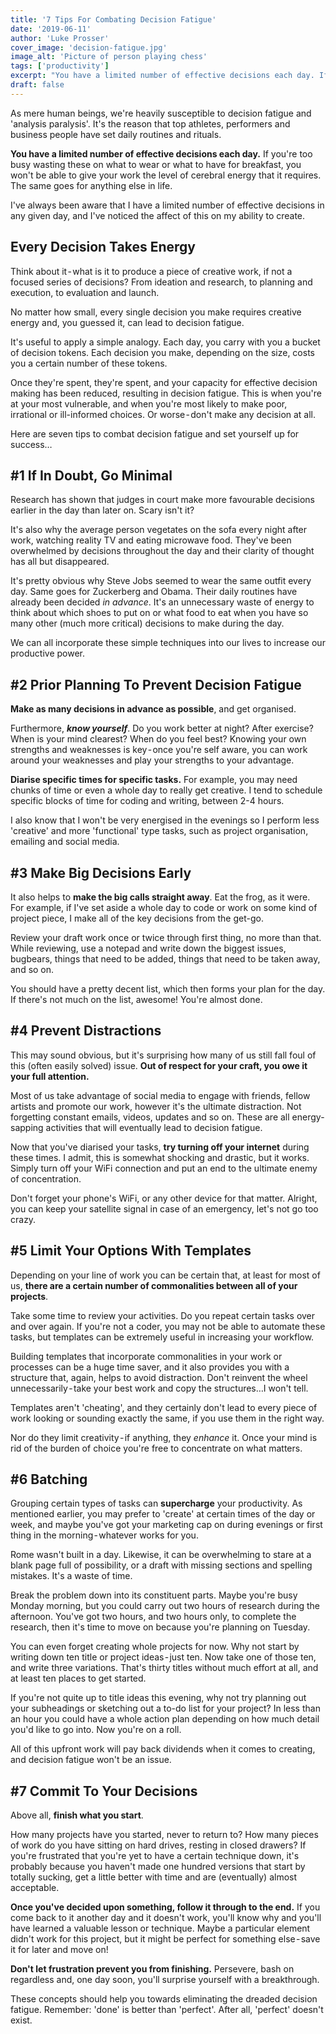 ```yaml
---
title: '7 Tips For Combating Decision Fatigue'
date: '2019-06-11'
author: 'Luke Prosser'
cover_image: 'decision-fatigue.jpg'
image_alt: 'Picture of person playing chess'
tags: ['productivity']
excerpt: "You have a limited number of effective decisions each day. If you're too busy wasting these on what to wear or what to have for breakfast, you won't be able to give your work the level of cerebral energy that it requires."
draft: false
---
```


As mere human beings, we're heavily susceptible to decision fatigue and 'analysis paralysis'. It's the reason that top athletes, performers and business people have set daily routines and rituals.

**You have a limited number of effective decisions each day.** If you're too busy wasting these on what to wear or what to have for breakfast, you won't be able to give your work the level of cerebral energy that it requires. The same goes for anything else in life.

I've always been aware that I have a limited number of effective decisions in any given day, and I've noticed the affect of this on my ability to create.

## Every Decision Takes Energy

Think about it - what is it to produce a piece of creative work, if not a focused series of decisions? From ideation and research, to planning and execution, to evaluation and launch.

No matter how small, every single decision you make requires creative energy and, you guessed it, can lead to decision fatigue.

It's useful to apply a simple analogy. Each day, you carry with you a bucket of decision tokens. Each decision you make, depending on the size, costs you a certain number of these tokens.

Once they're spent, they're spent, and your capacity for effective decision making has been reduced, resulting in decision fatigue. This is when you're at your most vulnerable, and when you're most likely to make poor, irrational or ill-informed choices. Or worse - don't make any decision at all.

Here are seven tips to combat decision fatigue and set yourself up for success…

## #1 If In Doubt, Go Minimal

Research has shown that judges in court make more favourable decisions earlier in the day than later on. Scary isn't it?

It's also why the average person vegetates on the sofa every night after work, watching reality TV and eating microwave food. They've been overwhelmed by decisions throughout the day and their clarity of thought has all but disappeared.

It's pretty obvious why Steve Jobs seemed to wear the same outfit every day. Same goes for Zuckerberg and Obama. Their daily routines have already been decided _in advance_. It's an unnecessary waste of energy to think about which shoes to put on or what food to eat when you have so many other (much more critical) decisions to make during the day.

We can all incorporate these simple techniques into our lives to increase our productive power.

## #2 Prior Planning To Prevent Decision Fatigue

**Make as many decisions in advance as possible**, and get organised.

Furthermore, **_know yourself_**. Do you work better at night? After exercise? When is your mind clearest? When do you feel best? Knowing your own strengths and weaknesses is key - once you're self aware, you can work around your weaknesses and play your strengths to your advantage.

**Diarise specific times for specific tasks.** For example, you may need chunks of time or even a whole day to really get creative. I tend to schedule specific blocks of time for coding and writing, between 2-4 hours.

I also know that I won't be very energised in the evenings so I perform less 'creative' and more 'functional' type tasks, such as project organisation, emailing and social media.

## #3 Make Big Decisions Early

It also helps to **make the big calls straight away**. Eat the frog, as it were. For example, if I've set aside a whole day to code or work on some kind of project piece, I make all of the key decisions from the get-go.

Review your draft work once or twice through first thing, no more than that. While reviewing, use a notepad and write down the biggest issues, bugbears, things that need to be added, things that need to be taken away, and so on.

You should have a pretty decent list, which then forms your plan for the day. If there's not much on the list, awesome! You're almost done.

## #4 Prevent Distractions

This may sound obvious, but it's surprising how many of us still fall foul of this (often easily solved) issue. **Out of respect for your craft, you owe it your full attention.**

Most of us take advantage of social media to engage with friends, fellow artists and promote our work, however it's the ultimate distraction. Not forgetting constant emails, videos, updates and so on. These are all energy-sapping activities that will eventually lead to decision fatigue.

Now that you've diarised your tasks, **try turning off your internet** during these times. I admit, this is somewhat shocking and drastic, but it works. Simply turn off your WiFi connection and put an end to the ultimate enemy of concentration.

Don't forget your phone's WiFi, or any other device for that matter. Alright, you can keep your satellite signal in case of an emergency, let's not go too crazy.

## #5 Limit Your Options With Templates

Depending on your line of work you can be certain that, at least for most of us, **there are a certain number of commonalities between all of your projects**.

Take some time to review your activities. Do you repeat certain tasks over and over again. If you're not a coder, you may not be able to automate these tasks, but templates can be extremely useful in increasing your workflow.

Building templates that incorporate commonalities in your work or processes can be a huge time saver, and it also provides you with a structure that, again, helps to avoid distraction. Don't reinvent the wheel unnecessarily - take your best work and copy the structures…I won't tell.

Templates aren't 'cheating', and they certainly don't lead to every piece of work looking or sounding exactly the same, if you use them in the right way.

Nor do they limit creativity - if anything, they _enhance_ it. Once your mind is rid of the burden of choice you're free to concentrate on what matters.

## #6 Batching

Grouping certain types of tasks can **supercharge** your productivity. As mentioned earlier, you may prefer to 'create' at certain times of the day or week, and maybe you've got your marketing cap on during evenings or first thing in the morning - whatever works for you.

Rome wasn't built in a day. Likewise, it can be overwhelming to stare at a blank page full of possibility, or a draft with missing sections and spelling mistakes. It's a waste of time.

Break the problem down into its constituent parts. Maybe you're busy Monday morning, but you could carry out two hours of research during the afternoon. You've got two hours, and two hours only, to complete the research, then it's time to move on because you're planning on Tuesday.

You can even forget creating whole projects for now. Why not start by writing down ten title or project ideas - just ten. Now take one of those ten, and write three variations. That's thirty titles without much effort at all, and at least ten places to get started.

If you're not quite up to title ideas this evening, why not try planning out your subheadings or sketching out a to-do list for your project? In less than an hour you could have a whole action plan depending on how much detail you'd like to go into. Now you're on a roll.

All of this upfront work will pay back dividends when it comes to creating, and decision fatigue won't be an issue.

## #7 Commit To Your Decisions

Above all, **finish what you start**.

How many projects have you started, never to return to? How many pieces of work do you have sitting on hard drives, resting in closed drawers? If you're frustrated that you're yet to have a certain technique down, it's probably because you haven't made one hundred versions that start by totally sucking, get a little better with time and are (eventually) almost acceptable.

**Once you've decided upon something, follow it through to the end.** If you come back to it another day and it doesn't work, you'll know why and you'll have learned a valuable lesson or technique. Maybe a particular element didn't work for this project, but it might be perfect for something else - save it for later and move on!

**Don't let frustration prevent you from finishing.** Persevere, bash on regardless and, one day soon, you'll surprise yourself with a breakthrough.

These concepts should help you towards eliminating the dreaded decision fatigue. Remember: 'done' is better than 'perfect'. After all, 'perfect' doesn't exist.
